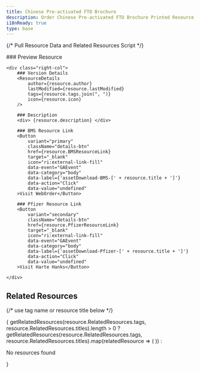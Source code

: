 ```yaml
---
title: Chinese Pre-activated FTO Brochure
description: Order Chinese Pre-activated FTO Brochure Printed Resource
i18nReady: true
type: base
---
```


{/* Pull Resource Data and Related Resources Script */}


<div class="details_wrapper">
	<div class="left-col">
		### Preview Resource
		<ResourceThumb 
			imgSrc={resource.imageSrc} 
		/>
	</div>

	<div class="right-col">
		### Version Details
		<ResourceDetails 
			author={resource.author} 
			lastModified={resource.lastModified} 
			tags={resource.tags.join(", ")} 
			icon={resource.icon}
		/>

		### Description
		<div> {resource.description} </div>

		### BMS Resource Link
		<Button 
			variant="primary" 
			className="details-btn" 
			href={resource.BMSResourceLink} 
			target="_blank" 
			icon="ri:external-link-fill"
			data-event="GAEvent" 
			data-category="body" 
			data-label={'assetDownload-BMS-[' + resource.title + ']'} 
			data-action="Click" 
			data-value="undefined"
		>Visit WebOrder</Button>

		### Pfizer Resource Link
		<Button 
			variant="secondary" 
			className="details-btn" 
			href={resource.PfizerResourceLink} 
			target="_blank" 
			icon="ri:external-link-fill"
			data-event="GAEvent" 
			data-category="body" 
			data-label={'assetDownload-Pfizer-[' + resource.title + ']'} 
			data-action="Click" 
			data-value="undefined"
		>Visit Harte Hanks</Button>

	</div>
</div>

## Related Resources
{/* use tag name or resource title below */}
<div class="resource-card-container">
        { 
          getRelatedResources(resource.RelatedResources.tags, resource.RelatedResources.titles).length > 0 ?
          getRelatedResources(resource.RelatedResources.tags, resource.RelatedResources.titles).map(relatedResource => (
            <ResourceCard {...relatedResource} />
          ))
          : <p>No resources found</p>
        }
    </div>